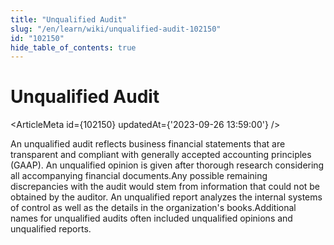 ```yaml
---
title: "Unqualified Audit"
slug: "/en/learn/wiki/unqualified-audit-102150"
id: "102150"
hide_table_of_contents: true
---
```



# Unqualified Audit

<ArticleMeta id={102150} updatedAt={'2023-09-26 13:59:00'} />
<div className='border-solid border-b border-t-0 my-4 border-[var(--ifm-color-gray-300)]' />

An unqualified audit reflects business financial statements that are transparent and compliant with generally accepted accounting principles (GAAP). An unqualified opinion is given after thorough research considering all accompanying financial documents.Any possible remaining discrepancies with the audit would stem from information that could not be obtained by the auditor. An unqualified report analyzes the internal systems of control as well as the details in the organization's books.Additional names for unqualified audits often included unqualified opinions and unqualified reports.
